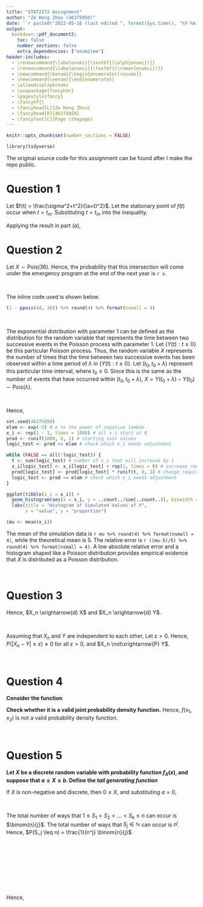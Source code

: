 ```yaml
---
title: "STAT2372 Assignment"
author: "Ze Hong Zhou (46375058)"
date: '`r paste0("2022-05-16 (last edited ", format(Sys.time(), "%Y-%m-%d"), ")")`'
output:
  bookdown::pdf_document2:
    toc: false
    number_sections: false
    extra_dependencies: ["enumitem"]
header-includes:
  - \renewcommand{\labelenumi}{\textbf{(\alph{enumi})}}
  - \renewcommand{\labelenumii}{\textbf{(\roman{enumii})}}
  - \newcommand{\benum}{\begin{enumerate}[resume]}
  - \newcommand{\eenum}{\end{enumerate}}
  - \allowdisplaybreaks
  - \usepackage{fancyhdr}
  - \pagestyle{fancy}
  - \fancyhf{}
  - \fancyhead[L]{Ze Hong Zhou}
  - \fancyhead[R]{46375058}
  - \fancyfoot[C]{Page \thepage}
---
```


```r
knitr::opts_chunk$set(number_sections = FALSE)
```

```r
library(tidyverse)
```

\fancypagestyle{firststyle}{
   \fancyhf{}
   \fancyhead[L]{Ze Hong Zhou}
   \fancyhead[R]{46375058}
   \fancyfoot[C]{Page \thepage}
   \renewcommand{\headrulewidth}{0pt}
}
\thispagestyle{firststyle}

The original source code for this assignment can be found [\textcolor{blue}{here}](https://github.com/nzh-zhou/STAT2372-Assignment) after I make the repo public.

# Question 1

\begin{enumerate}
  \item \textbf{Let $X$ be a random variable with mean $0$ and finite variance $\sigma^2$. By applying Markov’s inequality to the random variable $W = (X+t)^2$, where $t > 0$, show that}
  \begin{equation*}
  P(X \geq a) \leq \frac{\sigma^2}{\sigma^2+a^2}\;\;\textbf{ for any $a>0$.}
  \end{equation*}
\end{enumerate}
\begin{align*}
P(X \geq a) &= P(X+t > a+t) \\
&\leq P((X+t)^2 > (a+t)^2) \\
&\leq \frac{E((X+t)^2)}{(a+t)^2}\;\;\text{ from applying Markov's inequality} \\
&= \frac{E(X^2)+2tE(X)+t^2}{(a+t)^2} \\
&= \frac{\sigma^2+t^2}{(a+t)^2}\;\;\text{ since $E(X) = 0$.}
\end{align*}
Let $f(t) = \frac{\sigma^2+t^2}{(a+t)^2}$. Let the stationary point of $f(t)$ occur when $t = t_m$.
\begin{align*}
0 &= f'(t_m) \\
&= \frac{(a+t_m)^2\cdot 2t_m - (\sigma^2+t_m^2)(2(a+t_m))}{(a+t_m)^4} \\
0 &= (a+t_m)^2\cdot 2t_m - (\sigma^2+t_m^2)(2(a+t_m)) \\
&= (a+t_m)(2at_m+2t_m^2 - 2\sigma^2-2t_m^2) \\
&= 2(a+t_m)(at_m-\sigma^2) \\
t_m &= \frac{\sigma^2}{a}\;\;\text{ since $t>0$.}
\end{align*}
Substituting $t=t_m$ into the inequality,
\begin{align*}
P(X \geq a) &\leq \frac{\sigma^2 + \frac{\sigma^4}{a^2}}{(a+\frac{\sigma^2}{a})^2} \\
&= \frac{\frac{\sigma^2}{a}(a + \frac{\sigma^2}{a})}{(a+\frac{\sigma^2}{a})^2} \\
&= \frac{\frac{\sigma^2}{a}}{a+\frac{\sigma^2}{a}} \\
P(X \geq a) &\leq \frac{\sigma^2}{\sigma^2+a^2}.
\end{align*}
&nbsp;  

\begin{enumerate}[resume]
  \item \textbf{Hence show that, for any $a > 0$,}
  \begin{align*}
  P(Y \geq \mu + a) &\leq \frac{\sigma^2}{\sigma^2+a^2} \\
  P(Y \leq \mu - a) &\leq \frac{\sigma^2}{\sigma^2+a^2}
  \end{align*}
  \textbf{where $E(Y)=\mu$, $Var(Y) = \sigma^2$.}
\end{enumerate}
\begin{align*}
\begin{split}
E(Y - \mu) = E(Y) - \mu &= 0. \\
Var(Y-\mu) = Var(Y) &= \sigma^2.
\end{split}
\intertext{Similarly,}
\begin{split}
E(\mu - Y) &= 0. \\
Var(\mu - Y) &= \sigma^2.
\end{split}
\end{align*}
Applying the result in part (a),
\begin{align*}
P(Y \geq \mu + a) &= P(Y - \mu \geq a) \leq \frac{\sigma^2}{\sigma^2+a^2}. \\
P(Y \leq \mu - a) &= P(\mu - Y \geq a) \leq \frac{\sigma^2}{\sigma^2+a^2}.
\end{align*}
&nbsp;  

# Question 2

\begin{enumerate}
  \item \textbf{Let $X$ have a Poisson distribution with parameter $\lambda$.}
  \begin{enumerate}
    \item \textbf{Determine $K_X(t)$, the cumulant generating function. Hence find the third and the fourth central moments of $X$.}
  \end{enumerate}
  \begin{align*}
  K_X(t) &= \log(E(e^{tX})) \\
  &= \log\left(\sum_{k=0}^{\infty}\left(e^{tk}\frac{e^{-\lambda}\lambda^k}{k!}\right)\right) \\
  &= \log\left(e^{-\lambda}\sum_{k=0}^{\infty}\left(\frac{\left(\lambda e^{t}\right)^k}{k!}\right)\right) \\
  &= \log\left(e^{-\lambda}e^{\lambda e^t}\right)\;\;\text{ (series expansion of an exponential function)} \\
  &= \lambda(e^t-1).
  \end{align*}
  \begin{align*}
  \mu_3 &= K_{X}^{(3)}(0)           &       \sigma^2 &= K_{X}^{(2)}(0) \\
        &= \lambda e^0              &                &= \lambda \\
  \mu_3 &= \lambda.                 &       \mu_4-3\sigma^4 &= K_{X}^{(4)}(0) \\
  &&                                        \mu_4 &= \lambda + 3\lambda^2.
  \end{align*}
  ~  
  
  \begin{enumerate}[resume]
    \item \textbf{Show that the moment-generating function of $Y = (X-\lambda)/\sqrt{\lambda}$ is given by}
    \begin{equation*}
    M_Y(t) = \exp\left(\lambda e^{t/\sqrt{\lambda}}-\sqrt{\lambda}t-\lambda\right)\textbf{.}
    \end{equation*}
  \end{enumerate}
  \begin{align*}
  M_Y(t) &= E\left(\exp\left(\frac{X-\lambda}{\sqrt{\lambda}}t\right)\right) \\
  &= E\left(\exp\left(\frac{Xt}{\sqrt{\lambda}}\right)\cdot\exp\left(-\sqrt{\lambda}t\right)\right) \\
  &= e^{-\sqrt{\lambda}t}\sum_{k=0}^{\infty}\left(e^{\frac{kt}{\sqrt\lambda}}\frac{e^{-\lambda}\lambda^k}{k!}\right) \\
  &= e^{-\sqrt{\lambda}t-\lambda}\sum_{k=0}^{\infty}\left(\frac{\left(e^{\frac{t}{\sqrt\lambda}}\lambda\right)^k}{k!}\right) \\
  &= e^{-\sqrt{\lambda}t-\lambda}\exp\left({e^{\frac{t}{\sqrt\lambda}}\lambda}\right) \\
  &= \exp\left(\lambda e^{t/\sqrt{\lambda}}-\sqrt{\lambda}t-\lambda\right).
  \end{align*}
  ~  
  
  \begin{enumerate}[resume]
    \item \textbf{Use the expansion}
    \begin{equation*}
    e^{t/\sqrt\lambda} = \sum_{i=0}^{\infty}\left(\frac{(t/\sqrt\lambda)^i}{i!}\right)
    \end{equation*}
    \textbf{to show that}
    \begin{equation*}
    \lim_{\lambda\to\infty}(M_Y(t)) = e^{t^2/2}
    \end{equation*}
    \textbf{and hence show that the distribution function of $Y$ converges to a standard normal distribution function as $\lambda\to\infty$.}
  \end{enumerate}
  \begin{align*}
  \lim_{\lambda\to\infty}(M_Y(t)) &= \lim_{\lambda\to\infty}\left(\exp\left[\lambda e^{t/\sqrt{\lambda}}-\sqrt{\lambda}t-\lambda\right]\right) \\
  &= \lim_{\lambda\to\infty}\left(\exp\left[\lambda \sum_{i=0}^{\infty}\left(\frac{(t/\sqrt\lambda)^i}{i!}\right) - \sqrt{\lambda}t - \lambda\right]\right) \\
  &= \lim_{\lambda\to\infty}\left(\exp\left[\lambda \sum_{i=2}^{\infty}\left(\frac{(t/\sqrt\lambda)^i}{i!}\right)\right]\right) \\
  &= \lim_{\lambda\to\infty}\left(\exp\left[t^2 \sum_{i=2}^{\infty}\left(\frac{(t/\sqrt\lambda)^{i-2}}{i!}\right)\right]\right) \\
  &= \exp\left[t^2 \lim_{\lambda\to\infty}\left(\sum_{i=2}^{\infty}\left(\frac{(t/\sqrt\lambda)^{i-2}}{i!}\right)\right)\right] \\
  &= \exp\left[t^2\left(1/2 + \lim_{\lambda\to\infty} \left[\sum_{i=3}^{\infty} \left(\frac{(t/\sqrt\lambda)^{i-2}}{i!}\right)\right]\right)\right] \\
  &= e^{t^2/2}.
  \end{align*}
  This is the mgf of a standard normal distribution. That is, $\lim_{\lambda\to\infty}(M_Y(t)) = M_Z(t)$. The random variable $Y$ converges in distribution to a standard normal random variable as $\lambda\to\infty$.\\
  ~  
  
  \item \textbf{$X$, the number of accidents per year at a given intersection, is assumed to have a Poisson distribution. Over the past few years, an average of 36 accidents per year have occurred at this intersection. If the number of accidents per year is at least 45, an intersection can qualify to be redesigned under an emergency program set up by the state. Approximate the probability that this intersection will come under the emergency program at the end of the next year.}
\end{enumerate}
Let $X \sim \text{Pois}(36)$.
\begin{align*}
P(X \geq 45) &= 1 - P(X \leq 44) \\
&= `r (x <- ((1 - ppois(44, 36)) %>% round(4) %>% format(nsmall = 4)))`.
\end{align*}
Hence, the probability that this intersection will come under the emergency program at the end of the next year is `r x`.

&nbsp;

The inline code used is shown below.

```r
(1 - ppois(44, 36)) %>% round(4) %>% format(nsmall = 4)
```
&nbsp;  

\benum
  \item \textbf{Suppose $V_i$, $i \in [1, n] \cap \mathbb{N}$, are independent exponential random variables with rate 1. Denote}
  \begin{equation*}
  X = \max\left(\left\{n \left| \sum_{i=1}^{n}\left(V_i\right) \leq \lambda \right. \right\}\right)\textbf{,}
  \end{equation*}
  \textbf{so $X$ can be thought of as being the maximum number of exponentials having rate 1 that can be summed and still be less than or equal to $\lambda$.}
  \begin{enumerate}
    \item \textbf{Using properties of a Poisson process with rate 1, explain why $X$ has a Poisson distibution with parameter $\lambda$.}
  \end{enumerate}
  The exponential distribution with parameter 1 can be defined as the distribution for the random variable that represents the time between two successive events in the Poisson process with parameter 1. Let $\{Y(t) : t\geq0\}$ be this particular Poisson process. Thus, the random variable $X$ represents the number of times that the time between two successive events has been observed within a time period of $\lambda$ in $\{Y(t) : t\geq0\}$. Let $(t_0, t_0 + \lambda)$ represent this particular time interval, where $t_0 \geq 0$. Since this is the same as the number of events that have occurred within $(t_0, t_0 + \lambda)$, $X = Y(t_0+\lambda)-Y(t_0) \sim \text{Pois}(\lambda)$.
  
  &nbsp;  
  
  \begin{enumerate}[resume]
    \item \textbf{Let $V_i = -log(U_i)$, $U_i \sim \text{Uniform}(0,1)$, for all $i \in [1, n] \cap \mathbb{N}$. Show that}
    \begin{equation}
    X = \max\left(\left\{n \left| \prod_{i=1}^{n}(U_i) \geq e^{-\lambda} \right.\right\}\right)\textbf{,}\label{eq:1}
    \end{equation}
    \textbf{where $\prod_{i=1}^{0}(U_i) = 1$.}
  \end{enumerate}
  \begin{align*}
  \lambda &\geq \sum_{i=1}^{n}(V_i) \\
  &= \sum_{i=1}^{n}(-\log(U_i)) \\
  &= -\log\left(\prod_{i=1}^{n}\left(U_i\right)\right) \\
  \log\left(\prod_{i=1}^{n}\left(U_i\right)\right) &\geq -\lambda \\
  \prod_{i=1}^{n}\left(U_i\right) &\geq e^{-\lambda}.
  \end{align*}
  Hence,
  \begin{align*}
  X &= \max\left(\left\{n \left| \sum_{i=1}^{n}\left(V_i\right) \leq \lambda \right.\right\}\right) \\
  &= \max\left(\left\{n \left| \prod_{i=1}^{n}\left(U_i\right) \geq e^{-\lambda} \right.\right\}\right).
  \end{align*}
  &nbsp;  
  
  \begin{enumerate}[resume]
    \item \textbf{It can be shown that @ref(eq:1) is equivalent to}
    \begin{equation*}
    X = \min\left(\left\{n \left| \prod_{i=1}^{n}\left(U_i\right) < e^{-\lambda} \right.\right\}\right) - 1\textbf{.}
    \end{equation*}
    \textbf{This result may be used to simulate a Poisson random variable with parameter $\lambda$. If we continue generating Uniform(0, 1) random variables $U_i$ until their product falls below $e^{-\lambda}$, then the number required, minus 1, is Poisson with parameter $\lambda$. Implement this procedure in R to generate 1000 realizations of a Poisson random variable with parameter $\lambda = 5$. Produce the histogram of the generated values $\{x_i : i \in [1, 1000] \cap \mathbb{N}\}$. Find the mean of these values, and compare with its theoretical counterpart.}
  \end{enumerate}
```r
set.seed(46375058)
elam <- exp(-5) # e to the power of negative lambda
x_i <- rep(1 - 1, times = 1000) # all x_i start at 0
prod <- runif(1000, 0, 1) # starting test values
logic_test <- prod >= elam # check which x_i needs adjustment

while (FALSE == all(!logic_test)) {
  t <- sum(logic_test) # number of x_i that will increase by 1
  x_i[logic_test] <- x_i[logic_test] + rep(1, times = t) # increase required x_i by 1
  prod[logic_test] <- prod[logic_test] * runif(t, 0, 1) # change required test values
  logic_test <- prod >= elam # check which x_i needs adjustment
}

ggplot(tibble(x_i = x_i)) + 
  geom_histogram(aes(x = x_i, y = ..count../sum(..count..)), binwidth = 1) + 
  labs(title = "Histogram of Simulated Values of X", 
       x = "value", y = "proportion")

(mu <- mean(x_i))
```
  The mean of the simulation data is `r mu %>% round(4) %>% format(nsmall = 4)`, while the theoretical mean is 5. The relative error is `r ((mu-5)/5) %>% round(4) %>% format(nsmall = 4)`. A low absolute relative error and a histogram shaped like a Poisson distribution provides empirical evidence that $X$ is distributed as a Poisson distribution.
  
\eenum
&nbsp;  

# Question 3

\textbf{Let $\{X_n, n \in \mathbb{N} \setminus \{0\}\}$ be a sequence of i.i.d. Bernoulli random variables with parameter $\frac{1}{2}$. Let $X$ be a Bernoulli random variable taking the values 0 and 1 with probability $\frac{1}{2}$ each and let $Y = 1-X$.}

\begin{enumerate}
  \item \textbf{Explain why $X_n \xrightarrow{d} X$ and $X_n \xrightarrow{d} Y$.}
\end{enumerate}
\begin{align*}
p_X(x) &= 
\begin{cases}
0.5 & \text{if $x = 1$} \\
0.5 & \text{if $x = 0$} \\
0 & \text{if otherwise}
\end{cases}\\
&= p_Y(x).
\end{align*}
\begin{align*}
\lim_{n\to\infty}\left(p_{X_n}(x)\right) &= \lim_{n\to\infty}\left(\left.\begin{cases}
0.5 & \text{if $x = 1$} \\
0.5 & \text{if $x = 0$} \\
0 & \text{if otherwise}
\end{cases}\right\}\right) \\
&= \begin{cases}
0.5 & \text{if $x = 1$} \\
0.5 & \text{if $x = 0$} \\
0 & \text{if otherwise}
\end{cases} \\
&= p_X(x) = p_Y(x).
\end{align*}
Hence, $X_n \xrightarrow{d} X$ and $X_n \xrightarrow{d} Y$.

&nbsp;  

\begin{enumerate}[resume]
  \item \textbf{Show that $X_n \not\xrightarrow{P} Y$, that is, $X_n$ does not converge to $Y$ in probability.}
\end{enumerate}
Assuming that $X_n$ and $Y$ are independent to each other,
\begin{align*}
X_n - Y &= x \text{ ~ ~ ~ ~with probability } \sum_{a\in\text{supp}(X)} \left(p_{X_n}(a)p_Y(x-a)\right) \\
&= \begin{cases}
-1 &\text{with probability 0.25} \\
0 &\text{with probability 0.5} \\
1 &\text{with probability 0.25} \\
k &\text{with probability 0, where $k$ represents any other value}
\end{cases}. \\
\lvert X_n - Y \rvert &= \begin{cases}
0 &\text{with probability 0.5} \\
1 &\text{with probability 0.5} \\
k &\text{with probability 0, where $k$ represents any other value}
\end{cases}.
\end{align*}
Let $\varepsilon > 0$.
\begin{align*}
P\left(\lvert X_n - Y \rvert \geq \varepsilon \right) &= \begin{cases}
0.5 & \text{if $\varepsilon \leq 1$} \\
0 & \text{if $\varepsilon > 1$}
\end{cases}.
\end{align*}
Hence, $P\left(\lvert X_n - Y \rvert \geq \varepsilon \right) \not= 0$ for all $\varepsilon > 0$, and $X_n \not\xrightarrow{P} Y$.

&nbsp;  

# Question 4

**Consider the function**
\begin{equation*}
f(x_1, x_2) = \begin{cases}
4x_1x_2\exp(-x_1^2) &\textbf{if $x_1 > 0$ and $x_2 > 0$} \\
0 &\textbf{otherwise}
\end{cases}\textbf{.}
\end{equation*}

**Check whether it is a valid joint probability density function.**
\begin{align*}
\int_{-\infty}^{\infty}\left(\int_{-\infty}^{\infty}\left(f(x_1, x_2)\right)\,\mathrm{d}x_1\right)\,\mathrm{d}x_2 &= 
\int_{0}^{\infty}\left(\int_{0}^{\infty}\left(4x_1x_2\exp(-x_1^2)\right)\,\mathrm{d}x_1\right)\,\mathrm{d}x_2 \\
&= \int_{0}^{\infty}\left(\int_{0}^{\infty}\left(-2 \frac{\mathrm{d}(-x_1^2)}{\mathrm{d}x_1} x_2 \exp(-x_1^2) \right)\,\mathrm{d}x_1\right)\,\mathrm{d}x_2 \\
&= \int_{0}^{\infty}\left(\left[ -2 x_2 \exp(-x_1^2) \right]_{x_1 = 0}^{x_1 = \infty}\right)\,\mathrm{d}x_2 \\
&= \int_{0}^{\infty}\left(2x_2\right)\,\mathrm{d}x_2 \\
&\not= 1.
\end{align*}
Hence, $f(x_1, x_2)$ is not a valid probability density function.

&nbsp;  

# Question 5

__Let $X$ be a discrete random variable with probability function $f_X(x)$, and suppose that $a \leq
X \leq b$. Define the *tail generating function*__
\begin{equation*}
T_X(z) = \sum_{x=a}^{b-1}\left(z^xP(X>x)\right)\textbf{.}
\end{equation*}
\begin{enumerate}
  \item \textbf{Show that $(1-z)T_X(z) = z^a - G_X(z)$, where $G_X(z)$ is the probability generating function of $X$. In particular, if $X$ is a non-negative discrete random variable, show that $(1-z)T_X(z) = 1 - G_X(z)$.}
\end{enumerate}
\begin{align*}
(1-z)T_X(z) &= \sum_{x=a}^{b-1}\left(z^xP(X>x)\right) - \sum_{x=a}^{b-1}\left(z^{x+1}P(X>x)\right) \\
&= \sum_{x=a}^{b-1}\left(z^xP(X>x)\right) - \sum_{x=a+1}^{b}\left(z^{x}P(X>x-1)\right) \\
&= \sum_{x=a+1}^{b}\left(z^xP(X>x)\right) + z^aP(X > a) - \sum_{x=a+1}^{b}\left(z^{x}P(X>x-1)\right)\;\;\text{ since $P(X > b) = 0$} \\
&= z^aP(X > a) + \sum_{x=a+1}^{b}\left(z^x[P(X>x) - P(X > x-1)]\right) \\
&= z^a(1-P(X \leq a)) + \sum_{x=a+1}^{b}\left(z^x[P(X>x) - P(X > x) - P(X = x)]\right) \\
&= z^a(1-P(X = a)) - \sum_{x=a+1}^{b}\left(z^xP(X = x)\right) \\
&= z^a - \sum_{x=a}^{b}\left(z^xP(X = x)\right) \\
&= z^a - G_X(z).
\end{align*}
If $X$ is non-negative and discrete, then $0 \leq X$, and substituting $a=0$,
\begin{align*}
(1-z)T_X(z) &= z^0 - G_X(z) \\
&= 1 - G_X(z).
\end{align*}
&nbsp;  

\begin{enumerate}[resume]
  \item  \textbf{Using the result from (a) for a non-negative discrete random variable $X$, show that $E(X) = T_X(1)$ and $Var(X) = 2T'_X(1) + T_X(1) - (T_X(1))^2$.}
\end{enumerate}
\begin{align*}
E(X) &= \left[\frac{\mathrm{d}}{\mathrm{d}z}\left(G_X(z)\right)\right](z=1) \\
&= \left[\frac{\mathrm{d}}{\mathrm{d}z}\left(1 - (1-z)T_X(z)\right)\right](z=1)\;\;\text{ from part (a)}\\
&= \left[T_X(z)-(1-z)T'_X(z)\right](z=1) \\
&= T_X(1).
\end{align*}
\begin{align*}
E(X(X-1)) &= \left[\frac{\mathrm{d}^2}{(\mathrm{d}z)^2}\left(G_X(z)\right)\right](z=1) \\
&= \left[\frac{\mathrm{d}}{\mathrm{d}z}\left(T_X(z)-(1-z)T'_X(z)\right)\right](z=1) \\
&= \left[T'_X(z)+T'_X(z)-(1-z)T''_X(z)\right](z=1) \\
&= 2T'_X(1) \\
E(X^2) &= 2T'_X(1) + E(X)\\
&= 2T'_X(1) + T_X(1).
\end{align*}
\begin{align*}
Var(X) &= E(X^2) - (E(X))^2 \\
&= 2T'_X(1) + T_X(1) - (T_X(1))^2.
\end{align*}
&nbsp;  

\begin{enumerate}[resume]
  \item \textbf{Let random variables $\{Y_i, i \geq 1\}$ be independently and uniformly distributed on $[1, n]\cap \mathbb{N}$. Let $S_k = \sum_{i=1}^{k}(Y_i)$, and define $\tau_n = \min(\{k | S_k >n\})$. Thus, $\tau_n$ is the smallest number of the $Y_i$ required to achieve a sum exceeding $n$. Show that}
  \begin{equation*}
  P(S_j \leq n) = \frac{1}{n^j} \binom{n}{j}\textbf{.}
  \end{equation*}
\end{enumerate}
The total number of ways that $1 \leq S_1 < S_2 < ... < S_k \leq n$ can occur is $\binom{n}{j}$. The total number of ways that $S_j \in \mathbb{N}$ can occur is $n^j$. Hence, $P(S_j \leq n) = \frac{1}{n^j} \binom{n}{j}$.  
&nbsp;  

\begin{enumerate}[resume]
  \item \textbf{Show that $\tau_n \geq j + 1$ if and only if $S_j \leq n$.}
\end{enumerate}
\begin{align*}
S_j \leq n &\Longleftrightarrow \max(\{k | S_k \leq n\}) \geq j \\
&\Longleftrightarrow \min(\{k | S_k > n\}) - 1 \geq j \\
&\Longleftrightarrow \tau_n \geq j + 1.
\end{align*}
&nbsp;  

\begin{enumerate}[resume]
  \item \textbf{Find the tail generating function $T_{\tau_n}(z) = \sum_{j=0}^{n}\left(z^j P(\tau_n > j)\right)$.}
\end{enumerate}
\begin{align*}
T_{\tau_n}(z) &= \sum_{j=0}^{n}\left(z^j P(\tau_n > j)\right) \\
&= \sum_{j=0}^{n}\left(z^j P(\tau_n \geq j+1)\right) \\
&= \sum_{j=0}^{n}\left(z^j P(S_j \leq n)\right)\;\;\text{ from part (d)} \\
&= \sum_{j=0}^{n}\left(z^j \frac{1}{n^j} \binom{n}{j}\right)\;\;\text{ from part (c)} \\
&= \sum_{j=0}^{n}\left(\binom{n}{j} \left(\frac{z}{n}\right)^j 1^{n-j} \right) \\
&= \left(1+\frac{z}{n}\right)^n\;\;\text{ from applying the binomial formula.}
\end{align*}
&nbsp;  

\begin{enumerate}[resume]
\item \textbf{Using the results from (b) and (e), calculate $E(\tau_n)$ and $Var(\tau_n)$.}
\end{enumerate}
\begin{align*}
E(\tau_n) &= T_{\tau_n}(1) & Var(\tau_n) &= 2T'_{\tau_n}(1) + T_{\tau_n}(1) - (T_{\tau_n}(1))^2 \\
&= \left(1+\frac{1}{n}\right)^n.    &   &= 2\left[n\left(1 + \frac{z}{n}\right)^{n-1}n^{-1} \right](z=1) + \left(1+\frac{1}{n}\right)^n - \left(1+\frac{1}{n}\right)^{2n} \\
&   &   &= 2\left(1 + \frac{1}{n}\right)^{n-1} + \left(1+\frac{1}{n}\right)^n - \left(1+\frac{1}{n}\right)^{2n}.
\end{align*}
&nbsp;  

\begin{enumerate}[resume]
  \item \textbf{Find the probability generating function $G_{\tau_n}(z)$.}
\end{enumerate}
\begin{align*}
G_{\tau_n}(z) &= 1 - (1-z)T_{\tau_n}(z) \\
&= 1 - (1-z)\left(1+\frac{z}{n}\right)^n.
\end{align*}
&nbsp;  

\begin{enumerate}[resume]
\item \textbf{Find the probability function of $\tau_n$.}
\end{enumerate}
\begin{equation*}
p_{\tau_n}(k) = \left\{\begin{aligned}
&\frac{1}{k!}\left[\frac{\mathrm{d}^k}{(\mathrm{d}z)^k}\left(G_{\tau_n}(z)\right)\right](z=0)&&\text{if $k \in [2, n] \cap \mathbb{N}$} \\
&0 &&\text{if otherwise}
\end{aligned}\right. .
\end{equation*}
\begin{align*}
\left[\frac{\mathrm{d}}{\mathrm{d}z}\left(G_{\tau_n}(z)\right)\right](z=0) &= \left[\frac{\mathrm{d}}{\mathrm{d}z}\left(1 - (1-z)\left(1+\frac{z}{n}\right)^n\right)\right](z=0) \\
&= \left[\left(1+\frac{z}{n}\right)^n - (1-z)\left(1+\frac{z}{n}\right)^{n-1}\right](z=0) \\
&= 0. \\
\left[\frac{\mathrm{d}^2}{(\mathrm{d}z)^2}\left(G_{\tau_n}(z)\right)\right](z=0) &= \left[\left(1+\frac{z}{n}\right)^{n-1} + \left(1+\frac{z}{n}\right)^{n-1} - \frac{n-1}{n}(1-z)\left(1+\frac{z}{n}\right)^{n-2}\right](z=0) \\
&= \left[2\left(1+\frac{z}{n}\right)^{n-1} - \frac{n-1}{n}(1-z)\left(1+\frac{z}{n}\right)^{n-2}\right](z=0) \\
&= 2 - \frac{n-1}{n}. \\
\left[\frac{\mathrm{d}^3}{(\mathrm{d}z)^3}\left(G_{\tau_n}(z)\right)\right](z=0) &= \left[2\frac{n-1}{n}\left(1+\frac{z}{n}\right)^{n-2} + \frac{n-1}{n}\left(1+\frac{z}{n}\right)^{n-2} - \frac{(n-1)(n-2)}{n^2}(1-z)\left(1+\frac{z}{n}\right)^{n-3}\right](z=0) \\
&= \left[3\frac{n-1}{n}\left(1+\frac{z}{n}\right)^{n-2} - \frac{(n-1)(n-2)}{n^2}(1-z)\left(1+\frac{z}{n}\right)^{n-3}\right](z=0). \\
\left[\frac{\mathrm{d}^4}{(\mathrm{d}z)^4}\left(G_{\tau_n}(z)\right)\right](z=0) &= \left[4\frac{(n-1)(n-2)}{n^2}\left(1+\frac{z}{n}\right)^{n-3} - \frac{(n-1)(n-2)(n-3)}{n^3}(1-z)\left(1+\frac{z}{n}\right)^{n-4}\right](z=0). \\\\\\
\left[\frac{\mathrm{d}^k}{(\mathrm{d}z)^k}\left(G_{\tau_n}(z)\right)\right](z=0) &= \left[k\frac{P_{k-2}^{n-1}}{n^{k-2}}\left(1+\frac{z}{n}\right)^{n-(k-1)} - \frac{P_{k-1}^{n-1}}{n^{k-1}}(1-z)\left(1+\frac{z}{n}\right)^{n-k}\right](z=0) \\
&= k\frac{P_{k-2}^{n-1}}{n^{k-2}} - \frac{P_{k-1}^{n-1}}{n^{k-1}} \\
&= k\frac{\frac{(n-1)!}{((n-1)-(k-2))!}}{n^{k-2}} - \frac{\frac{(n-1)!}{((n-1)-(k-1))!}}{n^{k-1}} \\
&= \frac{(n-1)!}{n^{k-2}}\left(\frac{k}{(n-k+1)!} - \frac{1}{n(n-k)!} \right) \\
&= \frac{(n-1)!}{n^{k-2}}\left(\frac{kn}{n(n-k+1)!} - \frac{n-k+1}{n(n-k+1)!} \right) \\
&= \frac{(n-1)!}{n^{k-2}}\left(\frac{kn-n+k-1}{n(n-k+1)!} \right) \\
&= \frac{(n-1)!}{n^{k-2}} \cdot \frac{(n+1)(k-1)}{n(n-k+1)!} \\
&= \frac{(k-1) \cdot (n+1)!}{n^{k}(n-k+1)!}. \\
\frac{1}{k!}\left[\frac{\mathrm{d}^k}{(\mathrm{d}z)^k}\left(G_{\tau_n}(z)\right)\right](z=0) &= \frac{(k-1) \cdot (n+1)!}{n^{k} \cdot k!\,(n+1-k)!} \\
&= \frac{(k-1) \binom{n+1}{k}}{n^{k}}.
\end{align*}
Hence,
\begin{equation*}
p_{\tau_n}(k) = \left\{\begin{aligned}
&\frac{(k-1) \binom{n+1}{k}}{n^{k}}&&\text{if $k \in [2, n] \cap \mathbb{N}$} \\
&0 &&\text{if otherwise}
\end{aligned}\right. .
\end{equation*}
&nbsp;  

\begin{enumerate}[resume]
  \item \textbf{What is the limiting probability function of $\tau_n$ as $n\to\infty$?}
\end{enumerate}
\begin{align*}
\lim_{n\to\infty}\left(\frac{(k-1) \binom{n+1}{k}}{n^{k}}\right) &= \lim_{n\to\infty}\left(\frac{(k-1) \cdot \frac{1}{k!} \cdot \prod_{j=0}^{k-1}\left(n+1-j\right)}{n^{k}}\right) \\
&= \lim_{n\to\infty}\left((k-1) \cdot \frac{1}{k!} \cdot \prod_{j=0}^{k-1}\left(1+\frac{1-j}{n} \right)\right) \\
&= \frac{k-1}{k!}.
\end{align*}
\begin{equation*}
\text{So } \lim_{n\to\infty}\left(p_{\tau_n}(k)\right) = \left\{\begin{aligned}
&\frac{k-1}{k!}&&\text{if $k \in \mathbb{N} \setminus \{0, 1\}$} \\
&0 &&\text{if otherwise}
\end{aligned}\right. .
\end{equation*}








